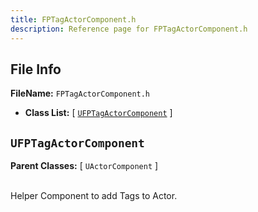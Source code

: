 ```yaml
---
title: FPTagActorComponent.h
description: Reference page for FPTagActorComponent.h
---
```


## File Info

__FileName:__ `FPTagActorComponent.h`
- __Class List:__ 
[ [`UFPTagActorComponent`](#ufptagactorcomponent) ]


## `UFPTagActorComponent` 


__Parent Classes:__
[ `UActorComponent` ]

 \
Helper Component to add Tags to Actor. 
